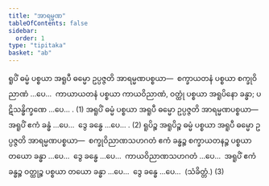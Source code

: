 ```yaml
---
title: "အာရမ္မဏ"
tableOfContents: false
sidebar:
  order: 1
type: "tipitaka"
basket: "ab"
---
```



<DynamicBreadcrumb />

<Division number="102">

<Paragraph number="777">
ရူပိံ ဓမ္မံ ပစ္စယာ အရူပီ ဓမ္မော ဥပ္ပဇ္ဇတိ အာရမ္မဏပစ္စယာ—  စက္ခာယတနံ ပစ္စယာ စက္ခုဝိညာဏံ …ပေ…  ကာယာယတနံ ပစ္စယာ ကာယဝိညာဏံ, ဝတ္ထုံ ပစ္စယာ အရူပိနော ခန္ဓာ; ပဋိသန္ဓိက္ခဏေ …ပေ… . (1)
</Paragraph>

<Paragraph number="778">
အရူပိံ ဓမ္မံ ပစ္စယာ အရူပီ ဓမ္မော ဥပ္ပဇ္ဇတိ အာရမ္မဏပစ္စယာ—  အရူပိံ ဧကံ ခန္ဓံ …ပေ…  ဒွေ ခန္ဓေ …ပေ… . (2)
</Paragraph>

<Paragraph number="779">
ရူပိဉ္စ အရူပိဉ္စ ဓမ္မံ ပစ္စယာ အရူပီ ဓမ္မော ဥပ္ပဇ္ဇတိ အာရမ္မဏပစ္စယာ—  စက္ခုဝိညာဏသဟဂတံ ဧကံ ခန္ဓဉ္စ စက္ခာယတနဉ္စ ပစ္စယာ တယော ခန္ဓာ …ပေ…  ဒွေ ခန္ဓေ …ပေ…  ကာယဝိညာဏသဟဂတံ …ပေ…  အရူပိံ ဧကံ ခန္ဓဉ္စ ဝတ္ထုဉ္စ ပစ္စယာ တယော ခန္ဓာ …ပေ…  ဒွေ ခန္ဓေ …ပေ…  (သံခိတ္တံ.) (3)
</Paragraph>
</Division>